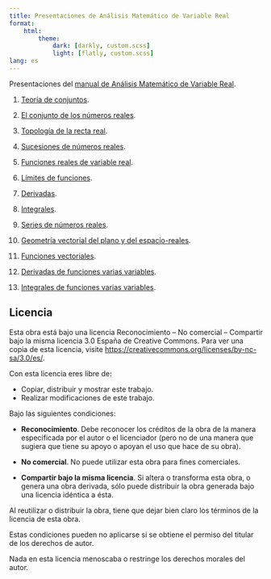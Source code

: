 ```yaml
---
title: Presentaciones de Análisis Matemático de Variable Real
format: 
    html:
        theme:
            dark: [darkly, custom.scss]
            light: [flatly, custom.scss]
lang: es
---
```


Presentaciones del [manual de Análisis Matemático de Variable Real](https://aprendeconalf.es/analisis-manual/).

1. [Teoría de conjuntos](01-teoria-conjuntos.html).

1. [El conjunto de los números reales](02-numeros-reales.html).

1. [Topología de la recta real](03-topologia-reales.html).

1. [Sucesiones de números reales](04-sucesiones.html).

1. [Funciones reales de variable real](05-funciones.html).

1. [Límites de funciones](06-limites.html).

1. [Derivadas](07-derivadas.html).

1. [Integrales](08-integrales.html).

1. [Series de números reales](09-series.html).

1. [Geometría vectorial del plano y del espacio-reales](11-geometria-plano-espacio.html).

1. [Funciones vectoriales](12-funciones-vectoriales.html).

1. [Derivadas de funciones varias variables](13-derivadas-funciones-varias-variables.html).

1. [Integrales de funciones varias variables](14-integrales-funciones-varias-variables.html).

## Licencia

Esta obra está bajo una licencia Reconocimiento – No comercial – Compartir bajo la misma licencia 3.0 España de Creative Commons. Para ver una copia de esta licencia, visite [https://creativecommons.org/licenses/by-nc-sa/3.0/es/](https://creativecommons.org/licenses/by-nc-sa/3.0/es/).

Con esta licencia eres libre de:

- Copiar, distribuir y mostrar este trabajo.
- Realizar modificaciones de este trabajo.

Bajo las siguientes condiciones:

- **Reconocimiento**. Debe reconocer los créditos de la obra de la manera especificada por el autor o el licenciador (pero no de una manera que sugiera que tiene su apoyo o apoyan el uso que hace de su obra).

- **No comercial**. No puede utilizar esta obra para fines comerciales.

- **Compartir bajo la misma licencia**. Si altera o transforma esta obra, o genera una obra derivada, sólo puede distribuir la obra generada bajo una licencia idéntica a ésta.

Al reutilizar o distribuir la obra, tiene que dejar bien claro los términos de la licencia de esta obra.

Estas condiciones pueden no aplicarse si se obtiene el permiso del titular de los derechos de autor.

Nada en esta licencia menoscaba o restringe los derechos morales del autor.
